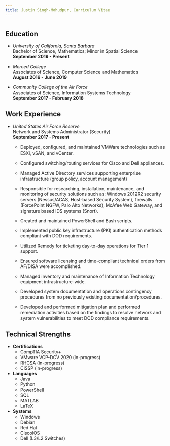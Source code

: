 ---
title: Justin Singh-Mohudpur, Curriculum Vitae
---
<link rel="stylesheet" href="https://cdnjs.cloudflare.com/ajax/libs/font-awesome/4.7.0/css/font-awesome.min.css">

# {.tabset .tabset-pills}

## Education

  - *University of California, Santa Barbara*\
    Bachelor of Science, Mathematics; Minor in Spatial Science\
    **September 2019 - Present**\
    
  - *Merced College*\
    Associates of Science, Computer Science and Mathematics\
    **August 2016 - June 2019**\
    
  - *Community College of the Air Force*\
    Associates of Science, Information Systems Technology\
    **September 2017 - February 2018**\

## Work Experience
  - *United States Air Force Reserve*\
    Network and Systems Administrator (Security)\
    **September 2017 - Present**\
      * Deployed, conﬁgured, and maintained VMWare technologies such as ESXi, vSAN, and vCenter.
      
      * Conﬁgured switching/routing services for Cisco and Dell appliances.
      
      * Managed Active Directory services supporting enterprise infrastructure (group policy, account management)
      
      * Responsible for researching, installation, maintenance, and monitoring of security solutions such as: Windows 2012R2 security servers (Nessus/ACAS, Host-based Security System), ﬁrewalls (ForcePoint NGFW, Palo Alto Networks), McAfee Web Gateway, and signature based IDS systems (Snort).
      
      * Created and maintained PowerShell and Bash scripts.
      
      * Implemented public key infrastructure (PKI) authentication methods compliant with DOD requirements.
      
      * Utilized Remedy for ticketing day-to-day operations for Tier 1 support.
      
      * Ensured software licensing and time-compliant technical orders from AF/DISA were accomplished.
      
      * Managed inventory and maintenance of Information Technology equipment infrastructure-wide.
      
      * Developed system documentation and operations contingency procedures from no previously existing documentation/procedures.
      
      * Developed and performed mitigation plan and performed remediation activities based on the ﬁndings to resolve network and system vulnerabilities to meet DOD compliance requirements.

## Technical Strengths
  - **Certifications**
    * CompTIA Security+
    * VMware VCP-DCV 2020 (in-progress)
    * RHCSA (in-progress)
    * CISSP (in-progress)
    
  - **Languages**
    * Java
    * Python
    * PowerShell
    * SQL
    * MATLAB
    * LaTeX
    
  - **Systems**
    * Windows
    * Debian
    * Red Hat
    * CiscoIOS
    * Dell (L3/L2 Switches)
